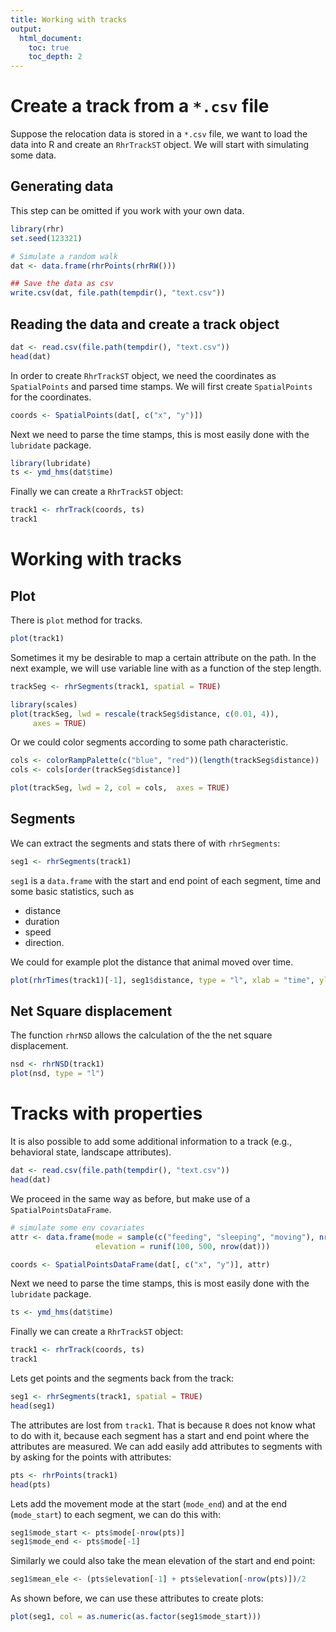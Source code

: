 ```yaml
---
title: Working with tracks
output: 
  html_document:
    toc: true
    toc_depth: 2
---
```



# Create a track from a `*.csv` file

Suppose the relocation data is stored in a `*.csv` file, we want to load the data into R and create an `RhrTrackST` object. We will start with simulating some data.

## Generating data

This step can be omitted if you work with your own data.

```r
library(rhr)
set.seed(123321)

# Simulate a random walk
dat <- data.frame(rhrPoints(rhrRW()))

## Save the data as csv
write.csv(dat, file.path(tempdir(), "text.csv"))
```

## Reading the data and create a track object


```r
dat <- read.csv(file.path(tempdir(), "text.csv"))
head(dat)
```

In order to create `RhrTrackST` object, we need the coordinates as `SpatialPoints` and parsed time stamps. We will first create `SpatialPoints` for the coordinates.

```r
coords <- SpatialPoints(dat[, c("x", "y")])
```

Next we need to parse the time stamps, this is most easily done with the `lubridate` package.

```r
library(lubridate)
ts <- ymd_hms(dat$time)
```

Finally we can create a `RhrTrackST` object:

```r
track1 <- rhrTrack(coords, ts)
track1
```


# Working with tracks

## Plot

There is `plot` method for tracks.

```r
plot(track1)
```

Sometimes it my be desirable to map a certain attribute on the path. In the next example, we will use variable line with as a function of the step length. 

```r
trackSeg <- rhrSegments(track1, spatial = TRUE)

library(scales)
plot(trackSeg, lwd = rescale(trackSeg$distance, c(0.01, 4)), 
     axes = TRUE)
```

Or we could color segments according to some path characteristic.

```r
cols <- colorRampPalette(c("blue", "red"))(length(trackSeg$distance))
cols <- cols[order(trackSeg$distance)]

plot(trackSeg, lwd = 2, col = cols,  axes = TRUE)
```


## Segments

We can extract the segments and stats there of with `rhrSegments`:

```r
seg1 <- rhrSegments(track1)
```

`seg1` is a `data.frame` with the start and end point of each segment, time and some basic statistics, such as 

- distance
- duration
- speed 
- direction.

We could for example plot the distance that animal moved over time. 

```r
plot(rhrTimes(track1)[-1], seg1$distance, type = "l", xlab = "time", ylab = "movement distance")
```


## Net Square displacement

The function `rhrNSD` allows the calculation of the the net square displacement.

```r
nsd <- rhrNSD(track1)
plot(nsd, type = "l")
```

# Tracks with properties

It is also possible to add some additional information to a track (e.g., behavioral state, landscape attributes). 


```r
dat <- read.csv(file.path(tempdir(), "text.csv"))
head(dat)
```

We proceed in the same way as before, but make use of a `SpatialPointsDataFrame`. 


```r
# simulate some env covariates
attr <- data.frame(mode = sample(c("feeding", "sleeping", "moving"), nrow(dat), TRUE), 
                   elevation = runif(100, 500, nrow(dat)))

coords <- SpatialPointsDataFrame(dat[, c("x", "y")], attr)
```

Next we need to parse the time stamps, this is most easily done with the `lubridate` package.

```r
ts <- ymd_hms(dat$time)
```

Finally we can create a `RhrTrackST` object:

```r
track1 <- rhrTrack(coords, ts)
track1
```

Lets get points and the segments back from the track:

```r
seg1 <- rhrSegments(track1, spatial = TRUE)
head(seg1)
```

The attributes are lost from `track1`. That is because `R` does not know what to do with it, because each segment has a start and end point where the attributes are measured. We can add easily add attributes to segments with by asking for the points with attributes:

```r
pts <- rhrPoints(track1)
head(pts)
```

Lets add the movement mode at the start (`mode_end`) and at the end  (`mode_start`) to each segment, we can do this with:

```r
seg1$mode_start <- pts$mode[-nrow(pts)]
seg1$mode_end <- pts$mode[-1]
```

Similarly we could also take the mean elevation of the start and end point:

```r
seg1$mean_ele <- (pts$elevation[-1] + pts$elevation[-nrow(pts)])/2
```

As shown before, we can use these attributes to create plots:

```r
plot(seg1, col = as.numeric(as.factor(seg1$mode_start)))
```

